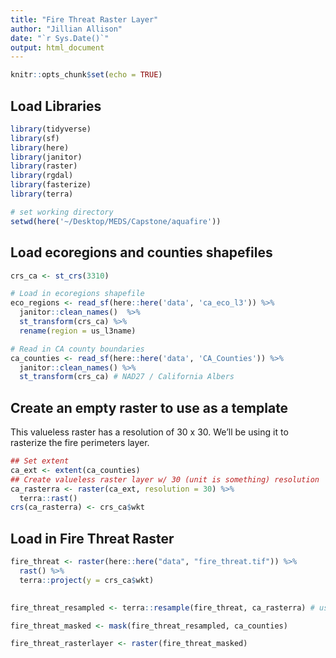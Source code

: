 ```yaml
---
title: "Fire Threat Raster Layer"
author: "Jillian Allison"
date: "`r Sys.Date()`"
output: html_document
---
```


```r
knitr::opts_chunk$set(echo = TRUE)
```

## Load Libraries
```r
library(tidyverse)
library(sf)
library(here)
library(janitor)
library(raster)
library(rgdal)
library(fasterize)
library(terra)
```

```r
# set working directory
setwd(here('~/Desktop/MEDS/Capstone/aquafire'))
```

## Load ecoregions and counties shapefiles 
```r
crs_ca <- st_crs(3310)

# Load in ecoregions shapefile
eco_regions <- read_sf(here::here('data', 'ca_eco_l3')) %>% 
  janitor::clean_names()  %>% 
  st_transform(crs_ca) %>% 
  rename(region = us_l3name)

# Read in CA county boundaries
ca_counties <- read_sf(here::here('data', 'CA_Counties')) %>% 
  janitor::clean_names() %>% 
  st_transform(crs_ca) # NAD27 / California Albers
```

## Create an empty raster to use as a template
This valueless raster has a resolution of 30 x 30. We'll be using it to rasterize the fire perimeters layer. 
```r
## Set extent
ca_ext <- extent(ca_counties)
## Create valueless raster layer w/ 30 (unit is something) resolution 
ca_rasterra <- raster(ca_ext, resolution = 30) %>%
  terra::rast()
crs(ca_rasterra) <- crs_ca$wkt 
```

## Load in Fire Threat Raster
```r
fire_threat <- raster(here::here("data", "fire_threat.tif")) %>%
  rast() %>%
  terra::project(y = crs_ca$wkt)
  

fire_threat_resampled <- terra::resample(fire_threat, ca_rasterra) # uses nearest neighbors approach for for categorical values 

fire_threat_masked <- mask(fire_threat_resampled, ca_counties)

fire_threat_rasterlayer <- raster(fire_threat_masked)
```

